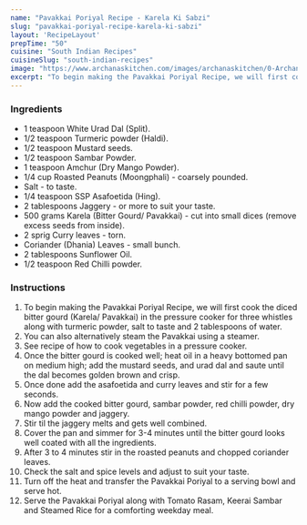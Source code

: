 ---
name: "Pavakkai Poriyal Recipe - Karela Ki Sabzi"
slug: "pavakkai-poriyal-recipe-karela-ki-sabzi"
layout: 'RecipeLayout'
prepTime: "50"
cuisine: "South Indian Recipes"
cuisineSlug: "south-indian-recipes"
image: "https://www.archanaskitchen.com/images/archanaskitchen/0-Archanas-Kitchen-Recipes/2019/Pavakkai_Poriyal_Recipe_Video_11_1600.jpg"
excerpt: "To begin making the Pavakkai Poriyal Recipe, we will first cook the diced bitter gourd Karela Pavakkai in the pressure cooker for three  whistles along with turmeric powder, salt to taste and 2 tablespoons of water"
---

### Ingredients

- 1 teaspoon White Urad Dal (Split).
- 1/2 teaspoon Turmeric powder (Haldi).
- 1/2 teaspoon Mustard seeds.
- 1/2 teaspoon Sambar Powder.
- 1 teaspoon Amchur (Dry Mango Powder).
- 1/4 cup Roasted Peanuts (Moongphali) - coarsely pounded.
- Salt - to taste.
- 1/4 teaspoon SSP Asafoetida (Hing).
- 2 tablespoons Jaggery - or more to suit your taste.
- 500 grams Karela (Bitter Gourd/ Pavakkai) - cut into small dices (remove excess seeds from inside).
- 2 sprig Curry leaves - torn.
- Coriander (Dhania) Leaves - small bunch.
- 2 tablespoons Sunflower Oil.
- 1/2 teaspoon Red Chilli powder.

### Instructions

1. To begin making the Pavakkai Poriyal Recipe, we will first cook the diced bitter gourd (Karela/ Pavakkai) in the pressure cooker for three  whistles along with turmeric powder, salt to taste and 2 tablespoons of water.
1. You can also alternatively steam the Pavakkai using a steamer.
1. See recipe of how to cook vegetables in a pressure cooker.
1. Once the bitter gourd is cooked well; heat oil in a heavy bottomed pan on medium high; add the mustard seeds, and urad dal and saute until the dal becomes golden brown and crisp.
1. Once done add the asafoetida and curry leaves and stir for a few seconds.
1. Now add the cooked bitter gourd, sambar powder, red chilli powder, dry mango powder and jaggery.
1. Stir til the jaggery melts and gets well combined.
1. Cover the pan and simmer for 3-4 minutes until the bitter gourd looks well coated with all the ingredients.
1. After 3 to 4 minutes stir in the roasted peanuts and chopped coriander leaves.
1. Check the salt and spice levels and adjust to suit your taste.
1. Turn off the heat and transfer the Pavakkai Poriyal to a serving bowl and serve hot.
1. Serve the Pavakkai Poriyal along with Tomato Rasam, Keerai Sambar and Steamed Rice for a comforting weekday meal.

